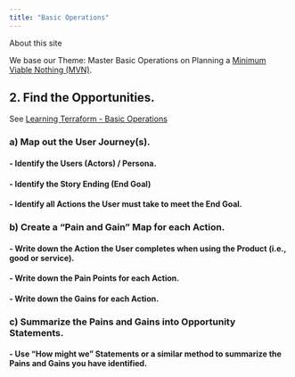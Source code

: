 ```yaml
---
title: "Basic Operations"
---
```


About this site

We base our Theme: Master Basic Operations on Planning a [Minimum Viable Nothing (MVN)](https://github.com/vanHeemstraSystems/minimum-viable-nothing).

## 2. Find the **Opportunities**.

See [Learning Terraform - Basic Operations](https://vanheemstrasystems.github.io/learning-terraform-basic-operations/)

### a) Map out the **User Journey(s)**.

#### - Identify the **Users** (Actors) / Persona.

#### - Identify the Story Ending (**End Goal**)

#### - Identify all **Actions** the User must take to meet the End Goal.

### b) Create a "**Pain and Gain**" Map for each Action.

#### - Write down the **Action** the User completes when using the Product (i.e., good or service).

#### - Write down the **Pain Points** for each Action.

#### - Write down the **Gains** for each Action.

### c) Summarize the Pains and Gains into **Opportunity Statements**.

#### - Use "**How might we**" Statements or a similar method to summarize the Pains and Gains you have identified. 
